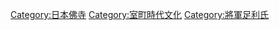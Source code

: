 [[Category:日本佛寺|Category:日本佛寺]]
[[Category:室町時代文化|Category:室町時代文化]]
[[Category:將軍足利氏|Category:將軍足利氏]]